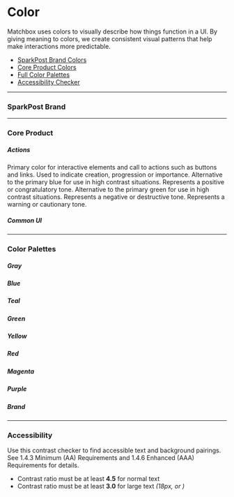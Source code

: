 
# Color
Matchbox uses colors to visually describe how things function in a UI. By giving meaning to colors, we create consistent visual patterns that help make interactions more predictable.

- [SparkPost Brand Colors](/design/color/#sparkpost-brand)
- [Core Product Colors](/design/color/#core-product)
- [Full Color Palettes](/design/color/#color-palettes)
- [Accessibility Checker](/design/color/#accessibility)

---

### SparkPost Brand

<ColorDescriptionGrid>
  <ColorDescription name='color-brand-orange'>
  </ColorDescription>

  <ColorDescription name='color-brand-blue'>
  </ColorDescription>

  <ColorDescription name='color-brand-gray'>
  </ColorDescription>
</ColorDescriptionGrid>

---

### Core Product


##### Actions

<ColorDescriptionGrid>
  <ColorDescription name='color-blue-700' title='Primary Actions'>
    Primary color for interactive elements and call to actions such as buttons and links. Used to indicate creation, progression or importance.
  </ColorDescription>
  <ColorDescription name='color-blue-800' title='Primary Actions – Alternative'>
    Alternative to the primary blue for use in high contrast situations.
  </ColorDescription>

  <ColorDescription name='color-green-700' title='Success'>
    Represents a positive or congratulatory tone.
  </ColorDescription>

  <ColorDescription name='color-green-800' title='Success – Alternative'>
    Alternative to the primary green for use in high contrast situations.
  </ColorDescription>

  <ColorDescription name='color-red-700' title='Destructive'>
    Represents a negative or destructive tone.
  </ColorDescription>

  <ColorDescription name='color-yellow-400' title='Warning'>
    Represents a warning or cautionary tone.
  </ColorDescription>
</ColorDescriptionGrid>

##### Common UI

<ColorDescriptionGrid>
  <ColorDescription name='color-white' title='Application Background'>
  </ColorDescription>

  <ColorDescription name='color-gray-400' title='Container Borders'>
  </ColorDescription>

  <ColorDescription name='color-gray-900' title='Body Text'>
  </ColorDescription>
</ColorDescriptionGrid>

---

### Color Palettes

##### Gray
<Palette colors='grayscale' />

##### Blue
<Palette colors='blue' />

##### Teal
<Palette colors='teal' />

##### Green
<Palette colors='green' />

##### Yellow
<Palette colors='yellow' />

##### Red
<Palette colors='red' />

##### Magenta
<Palette colors='magenta' />

##### Purple
<Palette colors='purple' />

##### Brand
<Palette colors='brand' />

---

### Accessibility

Use this contrast checker to find accessible text and background pairings. See <ExternalLink to='https://www.w3.org/TR/WCAG21/#contrast-minimum'>1.4.3 Minimum (AA) Requirements</ExternalLink> and <ExternalLink to='https://www.w3.org/TR/WCAG21/#contrast-enhanced'>1.4.6 Enhanced (AAA) Requirements</ExternalLink> for details.

- Contrast ratio must be at least **4.5** for normal text
- Contrast ratio must be at least **3.0** for large text _(18px, or <Token name='font-size-300' />)_


<ContrastChecker />
